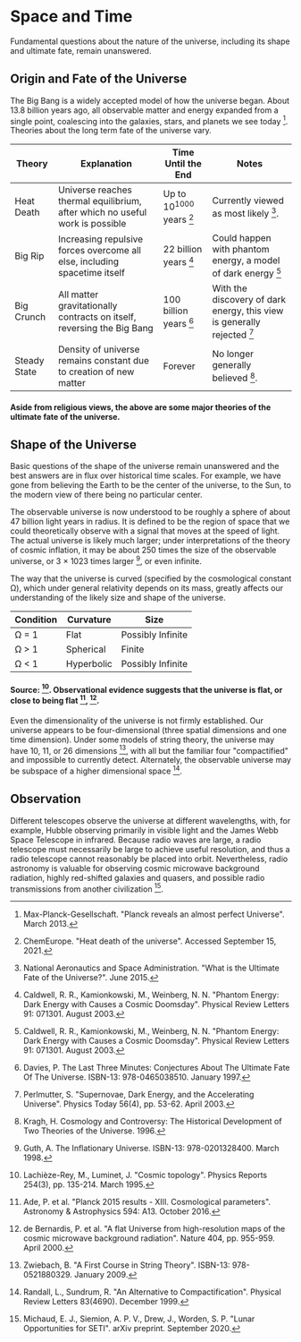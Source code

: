 # Space and Time
Fundamental questions about the nature of the universe, including its shape and ultimate fate, remain unanswered.

## Origin and Fate of the Universe
The Big Bang is a widely accepted model of how the universe began. About 13.8 billion years ago, all observable matter and energy expanded from a single point, coalescing into the galaxies, stars, and planets we see today [^10]. Theories about the long term fate of the universe vary.

| Theory | Explanation | Time Until the End | Notes |
|---|---|---|---|
| Heat Death | Universe reaches thermal equilibrium, after which no useful work is possible | Up to 10<sup>1000</sup> years [^4] | Currently viewed as most likely [^12]. |
| Big Rip | Increasing repulsive forces overcome all else, including spacetime itself | 22 billion years [^3] | Could happen with phantom energy, a model of dark energy [^3] |
| Big Crunch | All matter gravitationally contracts on itself, reversing the Big Bang | 100 billion years [^5] | With the discovery of dark energy, this view is generally rejected [^14] |
| Steady State | Density of universe remains constant due to creation of new matter | Forever | No longer generally believed [^8]. |

#### Aside from religious views, the above are some major theories of the ultimate fate of the universe.

## Shape of the Universe
Basic questions of the shape of the universe remain unanswered and the best answers are in flux over historical time scales. For example, we have gone from believing the Earth to be the center of the universe, to the Sun, to the modern view of there being no particular center.

The observable universe is now understood to be roughly a sphere of about 47 billion light years in radius. It is defined to be the region of space that we could theoretically observe with a signal that moves at the speed of light. The actual universe is likely much larger; under interpretations of the theory of cosmic inflation, it may be about 250 times the size of the observable universe, or 3 × 1023 times larger [^7], or even infinite.

The way that the universe is curved (specified by the cosmological constant Ω), which under general relativity depends on its mass, greatly affects our understanding of the likely size and shape of the universe.

| Condition | Curvature | Size |
|---|---|---|
| Ω = 1 | Flat | Possibly Infinite |
| Ω > 1 | Spherical | Finite |
| Ω < 1 | Hyperbolic | Possibly Infinite |

#### Source: [^9]. Observational evidence suggests that the universe is flat, or close to being flat [^1], [^6].

Even the dimensionality of the universe is not firmly established. Our universe appears to be four-dimensional (three spatial dimensions and one time dimension). Under some models of string theory, the universe may have 10, 11, or 26 dimensions [^17], with all but the familiar four "compactified" and impossible to currently detect. Alternately, the observable universe may be subspace of a higher dimensional space [^16].

## Observation
Different telescopes observe the universe at different wavelengths, with, for example, Hubble observing primarily in visible light and the James Webb Space Telescope in infrared. Because radio waves are large, a radio telescope must necessarily be large to achieve useful resolution, and thus a radio telescope cannot reasonably be placed into orbit. Nevertheless, radio astronomy is valuable for observing cosmic microwave background radiation, highly red-shifted galaxies and quasers, and possible radio transmissions from another civilization [^11].

[^1]: Ade, P. et al. "Planck 2015 results - XIII. Cosmological parameters". Astronomy & Astrophysics 594: A13. October 2016.

[^2]: Bandyopadhyay, S., Mcgarey, P., Goel, A., Rafizadeh, R., Delapierre, M., Arya, M., Lazio, J., Goldsmith, P., Chahat, M., Stoica, A., Quadrelli, M., Nesnas, I., Jenks, K., Hallinan, G. "Conceptual Design of the Lunar Crater Radio Telescope (LCRT) on the Far Side of the Moon". IEEE Conference on Aerospace. March 2021.

[^3]: Caldwell, R. R., Kamionkowski, M., Weinberg, N. N. "Phantom Energy: Dark Energy with Causes a Cosmic Doomsday". Physical Review Letters 91: 071301. August 2003.

[^4]: ChemEurope. "Heat death of the universe". Accessed September 15, 2021.

[^5]: Davies, P. The Last Three Minutes: Conjectures About The Ultimate Fate Of The Universe. ISBN-13: 978-0465038510. January 1997.

[^6]: de Bernardis, P. et al. "A flat Universe from high-resolution maps of the cosmic microwave background radiation". Nature 404, pp. 955-959. April 2000.

[^7]: Guth, A. The Inflationary Universe. ISBN-13: 978-0201328400. March 1998.

[^8]: Kragh, H. Cosmology and Controversy: The Historical Development of Two Theories of the Universe. 1996.

[^9]: Lachièze-Rey, M., Luminet, J. "Cosmic topology". Physics Reports 254(3), pp. 135-214. March 1995.

[^10]: Max-Planck-Gesellschaft. "Planck reveals an almost perfect Universe". March 2013.

[^11]: Michaud, E. J., Siemion, A. P. V., Drew, J., Worden, S. P. "Lunar Opportunities for SETI". arXiv preprint. September 2020.

[^12]: National Aeronautics and Space Administration. "What is the Ultimate Fate of the Universe?". June 2015.

[^13]: O'Neill, I. J. Skelly, C. "Lunar Crater Radio Telescope: Illuminating the Cosmic Dark Ages". Jet Propulsion Laboratory, California Institute of Technology. May 2021.

[^14]: Perlmutter, S. "Supernovae, Dark Energy, and the Accelerating Universe". Physics Today 56(4), pp. 53-62. April 2003.

[^15]: Rabie, P. "The Future of Cosmology is 239,000 Miles Away - But Closer than Ever". Inverse. August 2021.

[^16]: Randall, L., Sundrum, R. "An Alternative to Compactification". Physical Review Letters 83(4690). December 1999.

[^17]: Zwiebach, B. "A First Course in String Theory". ISBN-13: 978-0521880329. January 2009.